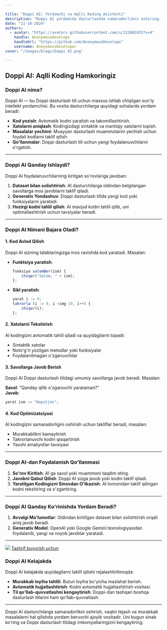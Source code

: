 ```yaml
---

title: "Doppi AI: Yordamchi va Aqlli Koding Asistenti"
description: "Doppi AI yordamida dasturlashda samaradorlikni oshiring. Bu vosita Doppi dasturlash tili uchun maxsus ishlab chiqilgan."
date: "11-18-2024"
authors:
  - avatar: "https://avatars.githubusercontent.com/u/122685933?v=4"
    handle: AnonymousDevelope
    handleUrl: "https://github.com/AnonymousDevelope"
    username: AnonymousDeveloper
cover: "/images/blogs/Doppi AI.png"

---
```


## Doppi AI: Aqlli Koding Hamkoringiz

### Doppi AI nima?

Doppi AI — bu Doppi dasturlash tili uchun maxsus ishlab chiqilgan sun'iy intellekt yordamchisi. Bu vosita dasturchilarga quyidagi sohalarda yordam beradi:

- **Kod yozish**: Avtomatik kodni yaratish va takomillashtirish.
- **Xatolarni aniqlash**: Kodingizdagi sintaktik va mantiqiy xatolarni topish.
- **Masalalar yechimi**: Muayyan dasturlash muammolarini yechish uchun foydali kodlarni taklif qilish.
- **Qo'llanmalar**: Doppi dasturlash tili uchun yangi foydalanuvchilarni o'rgatish.

---

### Doppi AI Qanday Ishlaydi?

Doppi AI foydalanuvchilarning kiritgan so'rovlariga javoban:

1. **Dataset bilan solishtirish**: AI dasturchilarga oldindan belgilangan savollarga mos javoblarni taklif qiladi.
2. **Generativ Yondashuv**: Doppi dasturlash tilida yangi kod yoki funksiyalarni yaratadi.
3. **Hozirgi kodni tahlil qilish**: AI mavjud kodni tahlil qilib, uni optimallashtirish uchun tavsiyalar beradi.

---

### Doppi AI Nimani Bajara Oladi?

#### 1. **Kod Avlod Qilish**
Doppi AI sizning talablaringizga mos ravishda kod yaratadi. Masalan:

- **Funktsiya yaratish**:
  ```js
  funksiya salomBer(ism) {
      chiqar("Salom, " + ism);
  };
  ```

- **Sikl yaratish**:
  ```js
  yarat i := 0;
  takrorla (i := 0, i <img 10, i++) {
      chiqar(i);
  };
  ```

#### 2. **Xatolarni Tekshirish**
AI kodingizni avtomatik tahlil qiladi va quyidagilarni topadi:

- Sintaktik xatolar
- Noto'g'ri yozilgan metodlar yoki funksiyalar
- Foydalanilmagan o'zgaruvchilar

#### 3. **Savollarga Javob Berish**
Doppi AI Doppi dasturlash tilidagi umumiy savollarga javob beradi. Masalan:

**Savol**: "Qanday qilib o'zgaruvchi yarataman?"  
**Javob**:  
```js
yarat ism := "Hayotjon";
```

#### 4. **Kod Optimizatsiyasi**
AI kodingizni samaradorligini oshirish uchun takliflar beradi, masalan:

- Murakkablikni kamaytirish
- Takrorlanuvchi kodni qisqartirish
- Yaxshi amaliyotlar tavsiyasi

---

### Doppi AI-dan Foydalanish Qo'llanmasi

1. **So'rov Kiritish**: AI ga savol yoki muammoni taqdim eting.  
2. **Javobni Qabul Qilish**: Doppi AI sizga javob yoki kodni taklif qiladi.  
3. **Yaratilgan Kodingizni Sinovdan O'tkazish**: AI tomonidan taklif qilingan kodni tekshiring va o'zgartiring.  

---

### Doppi AI Qanday Ko'rinishda Yordam Beradi?

1. **Avvalgi Ma'lumotlar**: Oldindan kiritilgan dataset bilan solishtirish orqali aniq javob beradi.  
2. **Generativ Model**: OpenAI yoki Google Gemini texnologiyasidan foydalanib, yangi va noyob javoblar yaratadi.  

---
<img className="" src="/images/blogs/DoppiAI-example.png" />
<a href="https://doppi-ai.vercel.app" target="_blank" className="px-6 my-6 dark:bg-secondary-bg bg-light-bg rounded-md flex no-underline  items-center gap-2 w-fit">
    Tashrif buyurish uchun
</a>


### Doppi AI Kelajakda

Doppi AI kelajakda quyidagilarni taklif qilishi rejalashtirilmoqda:

- **Murakkab loyiha tahlili**: Butun loyiha bo'yicha maslahat berish.  
- **Avtomatik hujjatlashtirish**: Kodni avtomatik hujjatlashtirish vositasi.  
- **Til qo'llab-quvvatlashni kengaytirish**: Doppi-dan tashqari boshqa dasturlash tillarini ham qo'llab-quvvatlash.  

---

Doppi AI dasturchilarga samaradorlikni oshirish, vaqtni tejash va murakkab masalalarni hal qilishda yordam beruvchi ajoyib vositadir. Uni bugun sinab ko'ring va Doppi dasturlash tilidagi imkoniyatlaringizni kengaytiring.
